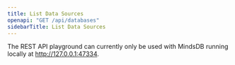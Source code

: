 ```yaml
---
title: List Data Sources
openapi: "GET /api/databases"
sidebarTitle: List Data Sources
---
```


<Note>

The REST API playground can currently only be used with MindsDB running locally at http://127.0.0.1:47334.

</Note>